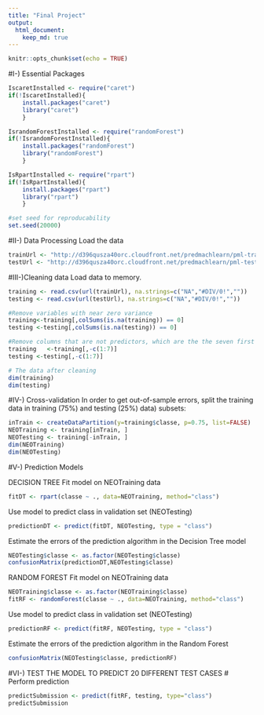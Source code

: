 ---
title: "Final Project"
output:   
  html_document:
    keep_md: true
---

```{r setup, include=FALSE}
knitr::opts_chunk$set(echo = TRUE)
```

#I-) Essential Packages
```{r}
IscaretInstalled <- require("caret")
if(!IscaretInstalled){
    install.packages("caret")
    library("caret")
    }

IsrandomForestInstalled <- require("randomForest")
if(!IsrandomForestInstalled){
    install.packages("randomForest")
    library("randomForest")
    }

IsRpartInstalled <- require("rpart")        
if(!IsRpartInstalled){
    install.packages("rpart")
    library("rpart")
    }

#set seed for reproducability
set.seed(20000)
```

#II-) Data Processing
Load the data
```{r}
trainUrl <- "http://d396qusza40orc.cloudfront.net/predmachlearn/pml-training.csv"   
testUrl <- "http://d396qusza40orc.cloudfront.net/predmachlearn/pml-testing.csv" 
```

#III-)Cleaning data 
Load data to memory.
```{r}
training <- read.csv(url(trainUrl), na.strings=c("NA","#DIV/0!",""))  
testing <- read.csv(url(testUrl), na.strings=c("NA","#DIV/0!",""))

#Remove variables with near zero variance
training<-training[,colSums(is.na(training)) == 0]
testing <-testing[,colSums(is.na(testing)) == 0]

#Remove columns that are not predictors, which are the the seven first columns
training   <-training[,-c(1:7)]
testing <-testing[,-c(1:7)]

# The data after cleaning
dim(training)
dim(testing)
```
#IV-) Cross-validation
In order to get out-of-sample errors, split the training data in training (75%) and testing (25%) data) subsets:
```{r}
inTrain <- createDataPartition(y=training$classe, p=0.75, list=FALSE)    
NEOTraining <- training[inTrain, ]
NEOTesting <- training[-inTrain, ]  
dim(NEOTraining)
dim(NEOTesting) 
```

#V-) Prediction Models

DECISION TREE
Fit model on NEOTraining data
```{r}
fitDT <- rpart(classe ~ ., data=NEOTraining, method="class")
```
Use model to predict class in validation set (NEOTesting)
```{r}
predictionDT <- predict(fitDT, NEOTesting, type = "class")
```
Estimate the errors of the prediction algorithm in the Decision Tree model
```{r}
NEOTesting$classe <- as.factor(NEOTesting$classe)
confusionMatrix(predictionDT,NEOTesting$classe)
```

RANDOM FOREST
Fit model on NEOTraining data
```{r}
NEOTraining$classe <- as.factor(NEOTraining$classe)
fitRF <- randomForest(classe ~ ., data=NEOTraining, method="class")
```
Use model to predict class in validation set (NEOTesting)
```{r}
predictionRF <- predict(fitRF, NEOTesting, type = "class")
```
Estimate the errors of the prediction algorithm in the Random Forest
```{r}
confusionMatrix(NEOTesting$classe, predictionRF)
```

#VI-) TEST THE MODEL TO PREDICT 20 DIFFERENT TEST CASES
# Perform prediction
```{r}
predictSubmission <- predict(fitRF, testing, type="class")
predictSubmission
```

